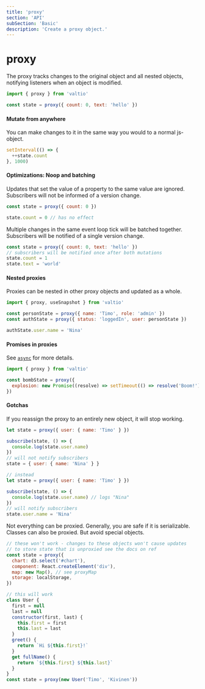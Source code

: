 ```yaml
---
title: 'proxy'
section: 'API'
subSection: 'Basic'
description: 'Create a proxy object.'
---
```


# proxy

The proxy tracks changes to the original object and all nested objects, notifying listeners when an object is modified.

```js
import { proxy } from 'valtio'

const state = proxy({ count: 0, text: 'hello' })
```

#### Mutate from anywhere

You can make changes to it in the same way you would to a normal js-object.

```js
setInterval(() => {
  ++state.count
}, 1000)
```

#### Optimizations: Noop and batching

Updates that set the value of a property to the same value are ignored. Subscribers will not be informed of a version change.

```js
const state = proxy({ count: 0 })

state.count = 0 // has no effect
```

Multiple changes in the same event loop tick will be batched together. Subscribers will be notified of a single version change.

```js
const state = proxy({ count: 0, text: 'hello' })
// subscribers will be notified once after both mutations
state.count = 1
state.text = 'world'
```

#### Nested proxies

Proxies can be nested in other proxy objects and updated as a whole.

```jsx
import { proxy, useSnapshot } from 'valtio'

const personState = proxy({ name: 'Timo', role: 'admin' })
const authState = proxy({ status: 'loggedIn', user: personState })

authState.user.name = 'Nina'
```

#### Promises in proxies

See [`async`](/docs/advanced/async) for more details.

```jsx
import { proxy } from 'valtio'

const bombState = proxy({
  explosion: new Promise((resolve) => setTimeout(() => resolve('Boom!'), 3000)),
})
```

#### Gotchas

If you reassign the proxy to an entirely new object, it will stop working.

```jsx
let state = proxy({ user: { name: 'Timo' } })

subscribe(state, () => {
  console.log(state.user.name)
})
// will not notify subscribers
state = { user: { name: 'Nina' } }

// instead
let state = proxy({ user: { name: 'Timo' } })

subscribe(state, () => {
  console.log(state.user.name) // logs "Nina"
})
// will notify subscribers
state.user.name = 'Nina'
```

Not everything can be proxied. Generally, you are safe if it is serializable. Classes can also be proxied. But avoid special objects.

```jsx
// these won't work - changes to these objects won't cause updates
// to store state that is unproxied see the docs on ref
const state = proxy({
  chart: d3.select('#chart'),
  component: React.createElement('div'),
  map: new Map(), // see proxyMap
  storage: localStorage,
})

// this will work
class User {
  first = null
  last = null
  constructor(first, last) {
    this.first = first
    this.last = last
  }
  greet() {
    return `Hi ${this.first}!`
  }
  get fullName() {
    return `${this.first} ${this.last}`
  }
}
const state = proxy(new User('Timo', 'Kivinen'))
```
